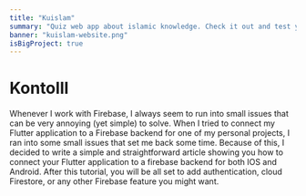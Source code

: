 ```yaml
---
title: "Kuislam"
summary: "Quiz web app about islamic knowledge. Check it out and test your knowledge about islam with your friends."
banner: "kuislam-website.png"
isBigProject: true
---
```


# Kontolll

Whenever I work with Firebase, I always seem to run into small issues
that can be very annoying (yet simple) to solve. When I tried to connect
my Flutter application to a Firebase backend for one of my personal projects,
I ran into some small issues that set me back some time. Because of this,
I decided to write a simple and straightforward article showing you how to
connect your Flutter application to a firebase backend for both IOS and Android.
After this tutorial, you will be all set to add authentication, cloud Firestore,
or any other Firebase feature you might want.
